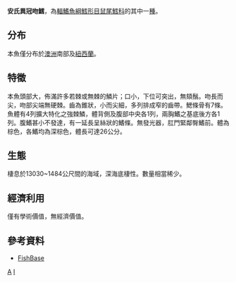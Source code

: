 {{Speciesbox
| taxon = Idiolophorynchus andriashevi
| status = LC
| status_system = iucn3.1
| trend = unknow
| binomial_authority = [[Sazonov|Sazonov]], 1981
}}
'''安氏異冠吻鱈'''，為[[輻鰭魚綱|輻鰭魚綱]][[鱈形目|鱈形目]][[鼠尾鱈科|鼠尾鱈科]]的其中一[[種|種]]。

==分布==
本魚僅分布於[[澳洲|澳洲]]南部及[[紐西蘭|紐西蘭]]。

==特徵==
本魚頭部大，佈滿許多若棘或無棘的鱗片；口小，下位可突出，無頦鬚。吻長而尖，吻部尖端無硬棘。齒為錐狀，小而尖細，多列排成窄的齒帶。鰓條骨有7條。魚體有4列擴大特化之強棘鱗，體背側及腹部中央各1列，兩胸鰭之基底後方各1列。腹鰭甚小不發達，有一延長呈絲狀的鰭條。無發光器，肛門緊鄰臀鰭前。體為棕色，各鰭均為深棕色，體長可達26公分。

==生態==
棲息於13030~1484公尺間的海域，深海底棲性。數量相當稀少。

==經濟利用==
僅有學術價值，無經濟價值。

==參考資料==
* [http://fishdb.sinica.edu.tw/ FishBase] {{Wayback|url=http://fishdb.sinica.edu.tw/ |date=20160304193340 }}
{{Taxonbar|from=Q1869084}}

[[Category:异冠吻鳕属|A]]
[[Category:1981年描述的魚類|I]]